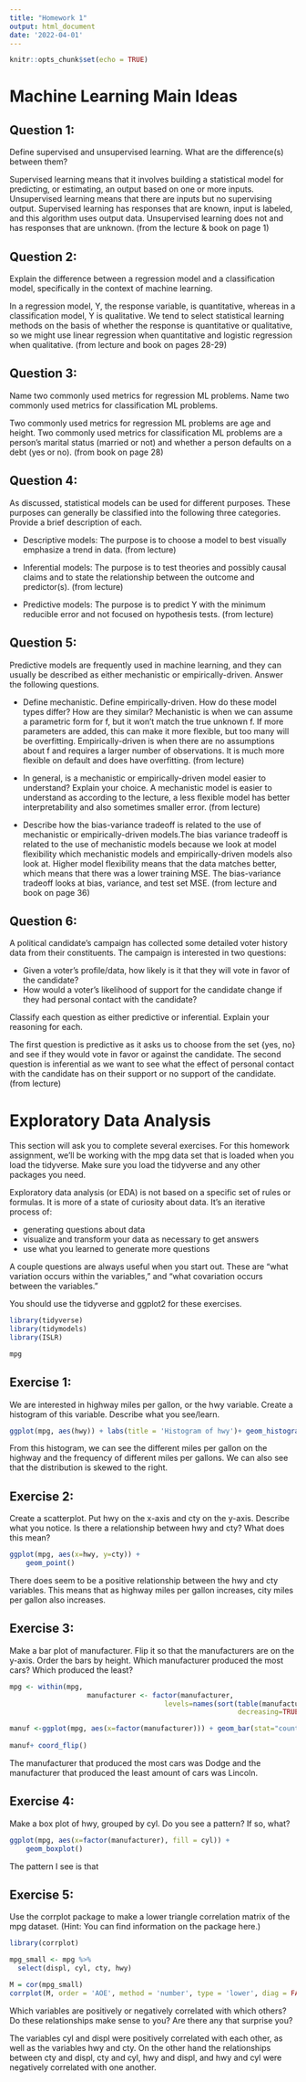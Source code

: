 ```yaml
---
title: "Homework 1"
output: html_document
date: '2022-04-01'
---
```


```r
knitr::opts_chunk$set(echo = TRUE)
```

# Machine Learning Main Ideas

## Question 1:
Define supervised and unsupervised learning. What are the difference(s) between them?

Supervised learning means that it involves building a statistical model for predicting, or estimating, an output based on one or more inputs. Unsupervised learning means that there are inputs but no supervising output. Supervised learning has responses that are known, input is labeled, and this algorithm uses output data. Unsupervised learning does not and has responses that are unknown. (from the lecture & book on page 1)


## Question 2:
Explain the difference between a regression model and a classification model, specifically in the context of machine learning.

In a regression model, Y, the response variable, is quantitative, whereas in a classification model, Y is qualitative. We tend to select statistical learning methods on the basis of whether the response is quantitative or qualitative, so we might use linear regression when quantitative and logistic regression when qualitative. (from lecture and book on pages 28-29)


## Question 3:
Name two commonly used metrics for regression ML problems. Name two commonly used metrics for classification ML problems.

Two commonly used metrics for regression ML problems are age and height. Two commonly used metrics for classification ML problems are a person’s marital status (married or not) and whether a person defaults on a debt (yes or no). (from book on page 28)


## Question 4:
As discussed, statistical models can be used for different purposes. These purposes can generally be classified into the following three categories. Provide a brief description of each.

* Descriptive models: The purpose is to choose a model to best visually emphasize a trend in data. (from lecture)

* Inferential models: The purpose is to test theories and possibly causal claims and to state the relationship between the outcome and predictor(s). (from lecture)

* Predictive models: The purpose is to predict Y with the minimum reducible error and not focused on hypothesis tests. (from lecture)


## Question 5:
Predictive models are frequently used in machine learning, and they can usually be described as either mechanistic or empirically-driven. Answer the following questions.

* Define mechanistic. Define empirically-driven. How do these model types differ? How are they similar? Mechanistic is when we can assume a parametric form for f, but it won’t match the true unknown f. If more parameters are added, this can make it more flexible, but too many will be overfitting. Empirically-driven is when there are no assumptions about f and requires a larger number of observations. It is much more flexible on default and does have overfitting. (from lecture)

* In general, is a mechanistic or empirically-driven model easier to understand? Explain your choice. A mechanistic model is easier to understand as according to the lecture, a less flexible model has better interpretability and also sometimes smaller error. (from lecture)

* Describe how the bias-variance tradeoff is related to the use of mechanistic or empirically-driven models.The bias variance tradeoff is related to the use of mechanistic models because we look at model flexibility which mechanistic models and empirically-driven models also look at. Higher model flexibility means that the data matches better, which means that there was a lower training MSE. The bias-variance tradeoff looks at  bias, variance, and test set MSE. (from lecture and book on page 36)


## Question 6:
A political candidate’s campaign has collected some detailed voter history data from their constituents. The campaign is interested in two questions:

* Given a voter’s profile/data, how likely is it that they will vote in favor of the candidate?
* How would a voter’s likelihood of support for the candidate change if they had personal contact with the candidate?

Classify each question as either predictive or inferential. Explain your reasoning for each.

The first question is predictive as it asks us to choose from the set {yes, no} and see if they would vote in favor or against the candidate. The second question is inferential as we want to see what the effect of personal contact with the candidate has on their support or no support of the candidate. (from lecture)


# Exploratory Data Analysis

This section will ask you to complete several exercises. For this homework assignment, we’ll be working with the mpg data set that is loaded when you load the tidyverse. Make sure you load the tidyverse and any other packages you need.

Exploratory data analysis (or EDA) is not based on a specific set of rules or formulas. It is more of a state of curiosity about data. It’s an iterative process of:

* generating questions about data
* visualize and transform your data as necessary to get answers
* use what you learned to generate more questions

A couple questions are always useful when you start out. These are “what variation occurs within the variables,” and “what covariation occurs between the variables.”

You should use the tidyverse and ggplot2 for these exercises.

```r
library(tidyverse)
library(tidymodels)
library(ISLR)
```
```r
mpg
```


## Exercise 1:
We are interested in highway miles per gallon, or the hwy variable. Create a histogram of this variable. Describe what you see/learn.

```r
ggplot(mpg, aes(hwy)) + labs(title = 'Histogram of hwy')+ geom_histogram()
```

From this histogram, we can see the different miles per gallon on the highway and the frequency of different miles per gallons. We can also see that the distribution is skewed to the right.


## Exercise 2:
Create a scatterplot. Put hwy on the x-axis and cty on the y-axis. Describe what you notice. Is there a relationship between hwy and cty? What does this mean?

```r
ggplot(mpg, aes(x=hwy, y=cty)) + 
    geom_point()
```

There does seem to be a positive relationship between the hwy and cty variables. This means that as highway miles per gallon increases, city miles per gallon also increases.


## Exercise 3:
Make a bar plot of manufacturer. Flip it so that the manufacturers are on the y-axis. Order the bars by height. Which manufacturer produced the most cars? Which produced the least?

```r
mpg <- within(mpg, 
                   manufacturer <- factor(manufacturer, 
                                      levels=names(sort(table(manufacturer), 
                                                        decreasing=TRUE))))

manuf <-ggplot(mpg, aes(x=factor(manufacturer))) + geom_bar(stat="count", width=0.7, fill="steelblue") + theme_minimal()
   
manuf+ coord_flip()
```

The manufacturer that produced the most cars was Dodge and the manufacturer that produced the least amount of cars was Lincoln.


## Exercise 4:
Make a box plot of hwy, grouped by cyl. Do you see a pattern? If so, what?

```r
ggplot(mpg, aes(x=factor(manufacturer), fill = cyl)) + 
    geom_boxplot()
```

The pattern I see is that 

## Exercise 5:
Use the corrplot package to make a lower triangle correlation matrix of the mpg dataset. (Hint: You can find information on the package here.)

```r
library(corrplot)

mpg_small <- mpg %>% 
  select(displ, cyl, cty, hwy)

M = cor(mpg_small)
corrplot(M, order = 'AOE', method = 'number', type = 'lower', diag = FALSE)

```

Which variables are positively or negatively correlated with which others? Do these relationships make sense to you? Are there any that surprise you?

The variables cyl and displ were positively correlated with each other, as well as the variables hwy and cty. On the other hand the relationships between cty and displ, cty and cyl, hwy and displ, and hwy and cyl were negatively correlated with one another. 